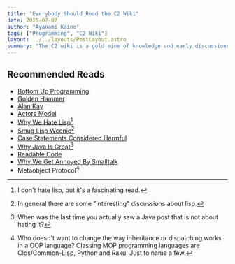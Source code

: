 ```yaml
---
title: "Everybody Should Read the C2 Wiki"
date: 2025-07-07
author: "Ayanami Kaine"
tags: ["Programming", "C2 Wiki"]
layout: ../../layouts/PostLayout.astro
summary: "The C2 wiki is a gold mine of knowledge and early discussions on programming."
---
```


## Recommended Reads
- [Bottom Up Programming](https://wiki.c2.com/?BottomUpProgramming)
- [Golden Hammer](https://wiki.c2.com/?GoldenHammer)
- [Alan Kay](https://wiki.c2.com/?AlanKay)
- [Actors Model](https://wiki.c2.com/?ActorsModel)
- [Why We Hate Lisp](https://wiki.c2.com/?WhyWeHateLisp)[^1]
- [Smug Lisp Weenie](https://wiki.c2.com/?SmugLispWeenie)[^2]
- [Case Statements Considered Harmful](https://wiki.c2.com/?CaseStatementsConsideredHarmful)
- [Why Java Is Great](https://wiki.c2.com/?WhyJavaIsGreat)[^java]
- [Readable Code](https://wiki.c2.com/?ReadableCode)
- [Why We Get Annoyed By Smalltalk](https://wiki.c2.com/?WhyWeGetAnnoyedBySmalltalk)
- [Metaobject Protocol](https://wiki.c2.com/?MetaObjectProtocol)[^3]
[^1]: I don't hate lisp, but it's a fascinating read.
[^2]: In general there are some "interesting" discussions about lisp.
[^java]: When was the last time you actually saw a Java post that is not about hating it?
[^3]: Who doesn't want to change the way inheritance or dispatching works in a OOP language? 
Classing MOP programming languages are Clos/Common-Lisp, Python and Raku. Just to name a few.